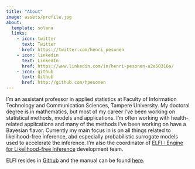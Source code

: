 ```yaml
---
title: "About"
image: assets/profile.jpg
about:
  template: solana
  links:
    - icon: twitter
      text: Twitter
      href: https://twitter.com/henri_pesonen
    - icon: linkedin
      text: LinkedIn
      href: https://www.linkedin.com/in/henri-pesonen-a2a50316a/
    - icon: github
      text: Github
      href: http://github.com/hpesonen
---
```


I'm an assistant professor in applied statistics at Faculty of Information Technology and Communication Sciences, Tampere University. 
My doctoral degree is in mathematics, but most of my career I've been working on statistical methods, models and applications. 
I'm often working with health-related applications and many of the methods I've been working on have a Bayesian flavor. 
Currently my main focus in is on all things related to likelihood-free inference, abd especially probabilistic surrogate models used to accelerate the inference. 
I'm also the coordinator of [ELFI : Engine for Likelihood-free Inference](http://elfi.ai) development team.

ELFI resides in [Github](http://github.com/elfi-dev) and the manual can be found [here](http://elfi.readthedocs.io).
